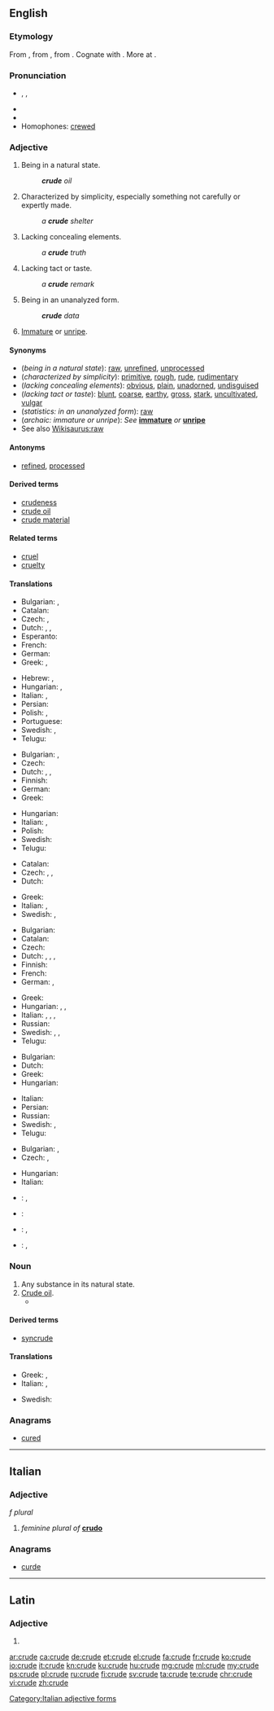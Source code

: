 ==English==
{{wikipedia|dab=crude}}

===Etymology===
From {{etyl|enm|en}} {{term|crude|lang=enm}}, from {{etyl|la|en}} {{term/t|la|crūdus||raw, bloody, uncooked, undigested, crude}}, from {{etyl|ine-pro|en}} {{term/t|ine-pro|*krewa-||raw meat, fresh blood}}. Cognate with {{etyl|ang|-}} {{term/t|ang|hrēaw||raw, uncooked}}. More at {{l|en|raw}}.

===Pronunciation===
* {{enPR|kro͞od}}, {{IPA|/kɹuːd/}}, {{X-SAMPA|/kru:d/}}
* {{audio|En-us-crude.ogg|Audio (US)}}
* {{rhymes|uːd}}
* Homophones: [[crewed]]

===Adjective===
{{en-adj|er}}

# Being in a natural state.
#: '''''crude''' oil''
# Characterized by simplicity, especially something not carefully or expertly made.
#: ''a '''crude''' shelter''
# Lacking concealing elements.
#: ''a '''crude''' truth''
# Lacking tact or taste.
#: ''a '''crude''' remark''
# {{context|statistics|lang=en}} Being in an unanalyzed form.
#: '''''crude''' data''
# {{context|archaic|lang=en}} [[immature|Immature]] or [[unripe]].

====Synonyms====
* (''being in a natural state''): [[raw]], [[unrefined]], [[unprocessed]]
* (''characterized by simplicity''): [[primitive]], [[rough]], [[rude]], [[rudimentary]]
* (''lacking concealing elements''): [[obvious]], [[plain]], [[unadorned]], [[undisguised]]
* (''lacking tact or taste''): [[blunt]], [[coarse]], [[earthy]], [[gross]], [[stark]], [[uncultivated]], [[vulgar]]
* (''statistics: in an unanalyzed form''): [[raw]]
* (''archaic: immature or unripe''): ''See'' '''[[immature]]''' ''or'' '''[[unripe]]'''
* See also [[Wikisaurus:raw]]

====Antonyms====
* {{sense|being in a natural state}} [[refined]], [[processed]]

====Derived terms====
* [[crudeness]]
* [[crude oil]]
* [[crude material]]

====Related terms====
* [[cruel]]
* [[cruelty]]

====Translations====
{{trans-top|being in a natural state}}
* Bulgarian: {{t+|bg|суров}}, {{t+|bg|необработен}}
* Catalan: {{t-|ca|cru}}
* Czech: {{t-|cs|surový|m}}, {{t+|cs|syrový|m}}
* Dutch: {{t+|nl|ruw}}, {{t-|nl|onbewerkt}}, {{t-|nl|ongeraffineerd}}
* Esperanto: {{t-|eo|kruda}}
* French: {{t+|fr|cru}}
* German: {{t+|de|roh}}
* Greek: {{t+|el|ακατέργαστος|m}}, {{t+|el|ανεπεξέργαστος|m}}
{{trans-mid}}
* Hebrew: {{t-|he|גולמי|m|tr=golmy|sc=Hebr}}, {{t-|he|גולמית|f|tr=golmyt|sc=Hebr}}
* Hungarian: {{t+|hu|nyers}}, {{t-|hu|finomítatlan}}
* Italian: {{t-|it|greggio|m}}, {{t+|it|grezzo}}
* Persian: {{t+|fa|خام|tr=xâm|sc=fa-Arab}}
* Polish: {{t+|pl|surowy|m}}, {{t-|pl|nieoczyszczony|m}}
* Portuguese: {{t+|pt|cru}}
* Swedish: {{t+|sv|rå}}, {{t+|sv|grov}}
* Telugu: {{t+|te|ముడి|tr=muDi|sc=Telu}}
{{trans-bottom}}

{{trans-top|characterized by simplicity}}
* Bulgarian: {{t+|bg|прост}}, {{t+|bg|груб}}
* Czech: {{t+|cs|prostý}}
* Dutch: {{t-|nl|onafgewerkt}}, {{t+|nl|rudimentair}}, {{t+|nl|primitief}}
* Finnish: {{t+|fi|yksinkertainen}}
* German: {{t-|de|unfertig}}
* Greek: {{t+|el|αδρός}}
{{trans-mid}}
* Hungarian: {{t+|hu|kezdetleges}}
* Italian: {{t+|it|rustico}}, {{t-|it|raffazzonato}}
* Polish: {{t+|pl|prymitywny|m}}
* Swedish: {{t+|sv|enkel}}
* Telugu: {{t+|te|ముతక|tr=mutaka|sc=Telu}}
{{trans-bottom}}

{{trans-top|lacking concealing elements}}
* Catalan: {{t-|ca|cru}}
* Czech: {{t+|cs|zřejmý}}, {{t-|cs|evidentní}}, {{t+|cs|jasný}}
* Dutch: {{t+|nl|naakt}}
{{trans-mid}}
* Greek: {{t+|el|χονδροειδής}}
* Italian: {{t+|it|ovvio}}, {{t+|it|crudo}}
* Swedish: {{t-|sv|ohöljd}}, {{t-|sv|oförblommerad}}
{{trans-bottom}}

{{trans-top|lacking tact or taste}}
* Bulgarian: {{t+|bg|груб}}
* Catalan: {{t-|ca|groller}}
* Czech: {{t-|cs|neomalený|m}}
* Dutch: {{t+|nl|ruw}}, {{t+|nl|grof}}, {{t-|nl|smakeloos}}, {{t+|nl|vulgair}}
* Finnish: {{t+|fi|karkea}}
* French: {{t+|fr|vulgaire|m|f}}
* German: {{t+|de|roh}}, {{t+|de|grob}}
{{trans-mid}}
* Greek: {{t+|el|άξεστος|m}}
* Hungarian: {{t+|hu|durva}}, {{t+|hu|faragatlan}}, {{t+|hu|nyers}}
* Italian: {{t+|it|volgare|m|f}}, {{t+|it|crudo}}, {{t+|it|semplice}}, {{t+|it|grezzo}}
* Russian: {{t+|ru|грубый}}
* Swedish: {{t+|sv|grov}}, {{t+|sv|plump}}, {{t-|sv|oborstad}}
* Telugu: {{t+|te|నాటు|tr=naaTu|sc=Telu}}
{{trans-bottom}}

{{trans-top|statistics: in an unanalyzed form}}
* Bulgarian: {{t+|bg|суров}}
* Dutch: {{t+|nl|ruw}}
* Greek: {{t+|el|ανεπεξέργαστος|m|sc=Grek}}
* Hungarian: {{t+|hu|nyers}}
{{trans-mid}}
* Italian: {{t-|it|raffazzonato}}
* Persian: {{t+|fa|خام|tr=xâm|sc=fa-Arab}}
* Russian: {{t-|ru|необработанный|sc=Cyrl}}
* Swedish: {{t-|sv|obearbetad}}, {{t+|sv|rå}}
* Telugu: {{t+|te|ముడి|tr=muDi|sc=Telu}}
{{trans-bottom}}

{{trans-top|immature or unripe (see [[immature]] or [[unripe]])}}
* Bulgarian: {{t+|bg|незрял}}, {{t+|bg|неузрял}}
* Czech: {{t-|cs|nedozrálý|m}}, {{t-|cs|nezralý|m}}
{{trans-mid}}
* Hungarian: {{t+|hu|éretlen}}
* Italian: {{t+|it|acerbo}}
{{trans-bottom}}

{{checktrans-top}}
* {{ttbc|eo}}: {{t-|eo|kruda petrolo}}, {{t-|eo|nafto}}
* {{ttbc|id}}: {{t+|id|mentah}}
{{trans-mid}}
* {{ttbc|es}}: {{qualifier|1}} {{t+|es|crudo}}, {{qualifier|2}} {{t-|es|rudimentario}}
* {{ttbc|it}}: {{qualifier|1,2}} {{t-|it|greggio, grezzo}}, {{qualifier|3,4}} {{t+|it|crudo}}
{{trans-bottom}}

===Noun===
{{en-noun}}

# Any substance in its natural state.
# [[crude oil|Crude oil]].
#*{{quote-magazine|date=2013-08-03|volume=408|issue=8847|magazine={{w|The Economist}}
|title=[http://www.economist.com/news/leaders/21582516-worlds-thirst-oil-could-be-nearing-peak-bad-news-producers-excellent Yesterday’s fuel]
|passage=The dawn of the oil age was fairly recent. Although the stuff was used to waterproof boats in the Middle East 6,000 years ago, extracting it in earnest began only in 1859 after an oil strike in Pennsylvania. The first barrels of '''crude''' fetched $18 (around $450 at today’s prices).}}

====Derived terms====
* [[syncrude]]

====Translations====
{{trans-top|any substance in its natural state}}
* Greek: {{t+|el|ακατέργαστος|m}}, {{t+|el|αργός|m}}
* Italian: {{t-|it|greggio|m}}, {{t+|it|grezzo|m}}
{{trans-mid}}
* Swedish: {{t-|sv|råämne|n}}
{{trans-bottom}}

===Anagrams===
* [[cured#English|cured]]

----

==Italian==

===Adjective===
{{head|it}} ''f plural''

# ''feminine plural of'' '''[[crudo#Italian|crudo]]'''

===Anagrams===
* [[curde#Italian|curde]]

[[Category:Italian adjective forms]]

----

==Latin==

===Adjective===
{{la-adj-form|crūde}}

# {{inflection of|crūdus||voc|m|s|lang=la}}

[[ar:crude]]
[[ca:crude]]
[[de:crude]]
[[et:crude]]
[[el:crude]]
[[fa:crude]]
[[fr:crude]]
[[ko:crude]]
[[io:crude]]
[[it:crude]]
[[kn:crude]]
[[ku:crude]]
[[hu:crude]]
[[mg:crude]]
[[ml:crude]]
[[my:crude]]
[[ps:crude]]
[[pl:crude]]
[[ru:crude]]
[[fi:crude]]
[[sv:crude]]
[[ta:crude]]
[[te:crude]]
[[chr:crude]]
[[vi:crude]]
[[zh:crude]]